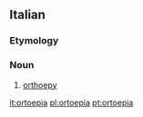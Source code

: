 ==Italian==

===Etymology===
{{prefix|orto||lang=it}}

===Noun===
{{it-noun|f|ortoepie}}

# [[orthoepy]]

[[it:ortoepia]]
[[pl:ortoepia]]
[[pt:ortoepia]]